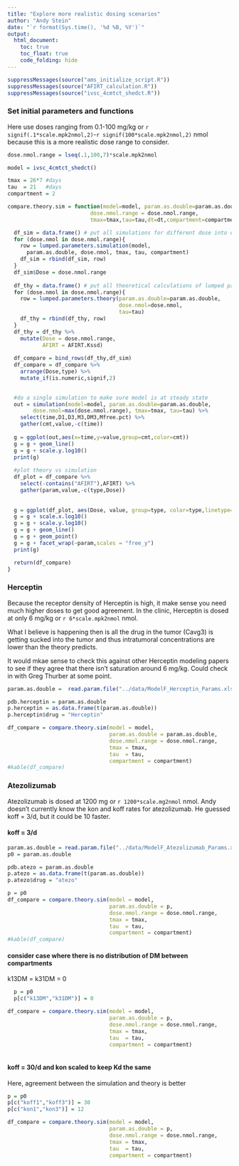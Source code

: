 ```yaml
---
title: "Explore more realistic dosing scenarios"
author: "Andy Stein"
date: "`r format(Sys.time(), '%d %B, %Y')`"
output:
  html_document:
    toc: true
    toc_float: true
    code_folding: hide
---
```


```r
suppressMessages(source("ams_initialize_script.R"))
suppressMessages(source("AFIRT_calculation.R"))
suppressMessages(source("ivsc_4cmtct_shedct.R"))
```

### Set initial parameters and functions
Here use doses ranging from 0.1-100 mg/kg or `r signif(.1*scale.mpk2nmol,2)`-`r signif(100*scale.mpk2nmol,2)` nmol because this is a more realistic dose range to consider. 

```r
dose.nmol.range = lseq(.1,100,7)*scale.mpk2nmol

model = ivsc_4cmtct_shedct()

tmax = 26*7 #days
tau  = 21   #days
compartment = 2

compare.theory.sim = function(model=model, param.as.double=param.as.double,
                          dose.nmol.range = dose.nmol.range,
                          tmax=tmax,tau=tau,dt=dt,compartment=compartment) {

  df_sim = data.frame() # put all simulations for different dose into one data frame
  for (dose.nmol in dose.nmol.range){
    row = lumped.parameters.simulation(model,
      param.as.double, dose.nmol, tmax, tau, compartment)
    df_sim = rbind(df_sim, row)
  }
  df_sim$Dose = dose.nmol.range
  
  df_thy = data.frame() # put all theoretical calculations of lumped parameters at different dose together
  for (dose.nmol in dose.nmol.range){
    row = lumped.parameters.theory(param.as.double=param.as.double, 
                                   dose.nmol=dose.nmol, 
                                   tau=tau)
    df_thy = rbind(df_thy, row)
  }
  df_thy = df_thy %>%
    mutate(Dose = dose.nmol.range,
           AFIRT = AFIRT.Kssd)
  
  df_compare = bind_rows(df_thy,df_sim)
  df_compare = df_compare %>%
    arrange(Dose,type) %>%
    mutate_if(is.numeric,signif,2)
    

  #do a single simulation to make sure model is at steady state
  out = simulation(model=model, param.as.double=param.as.double, 
        dose.nmol=max(dose.nmol.range), tmax=tmax, tau=tau) %>%
    select(time,D1,D3,M3,DM3,Mfree.pct) %>%
    gather(cmt,value,-c(time))
  
  g = ggplot(out,aes(x=time,y=value,group=cmt,color=cmt))
  g = g + geom_line()
  g = g + scale.y.log10()
  print(g)
  
  #plot theory vs simulation
  df_plot = df_compare %>%
    select(-contains("AFIRT"),AFIRT) %>%
    gather(param,value,-c(type,Dose))
  
  
  g = ggplot(df_plot, aes(Dose, value, group=type, color=type,linetype=type))
  g = g + scale.x.log10()
  g = g + scale.y.log10()
  g = g + geom_line()
  g = g + geom_point()
  g = g + facet_wrap(~param,scales = "free_y")
  print(g)

  return(df_compare)
}
```

### Herceptin
Because the receptor density of Herceptin is high, it make sense you need much higher doses to get good agreement.  In the clinic, Herceptin is dosed at only 6 mg/kg or `r 6*scale.mpk2nmol` nmol.  

What I believe is happening then is all the drug in the tumor (Cavg3) is getting sucked into the tumor and thus intratumoral concentrations are lower than the theory predicts. 

It would mkae sense to check this against other Herceptin modeling papers to see if they agree that there isn't saturation around 6 mg/kg.  Could check in with Greg Thurber at some point.

```r
param.as.double =  read.param.file("../data/ModelF_Herceptin_Params.xlsx")

pdb.herceptin = param.as.double
p.herceptin = as.data.frame(t(param.as.double))
p.herceptin$drug = "Herceptin"

df_compare = compare.theory.sim(model = model,
                                param.as.double = param.as.double,
                                dose.nmol.range = dose.nmol.range,
                                tmax = tmax,
                                tau  = tau,
                                compartment = compartment)
#kable(df_compare)

```

### Atezolizumab
Atezolizumab is dosed at 1200 mg or `r 1200*scale.mg2nmol` nmol.  Andy doesn't currently know the kon and koff rates for atezolizumab.  He guessed koff = 3/d, but it could be 10 faster.

#### koff = 3/d
```r

param.as.double = read.param.file("../data/ModelF_Atezolizumab_Params.xlsx")
p0 = param.as.double

pdb.atezo = param.as.double
p.atezo = as.data.frame(t(param.as.double))
p.atezo$drug = "atezo"

p = p0
df_compare = compare.theory.sim(model = model,
                                param.as.double = p,
                                dose.nmol.range = dose.nmol.range,
                                tmax = tmax,
                                tau  = tau,
                                compartment = compartment) 
#kable(df_compare)
```

#### consider case where there is no distribution of DM between compartments
k13DM = k31DM = 0

```r
  p = p0
  p[c("k13DM","k31DM")] = 0

df_compare = compare.theory.sim(model = model,
                                param.as.double = p,
                                dose.nmol.range = dose.nmol.range,
                                tmax = tmax,
                                tau  = tau,
                                compartment = compartment)   
  
```


#### koff = 30/d and kon scaled to keep Kd the same

Here, agreement between the simulation and theory is better

```r

p = p0
p[c("koff1","koff3")] = 30
p[c("kon1","kon3")] = 12

df_compare = compare.theory.sim(model = model,
                                param.as.double = p,
                                dose.nmol.range = dose.nmol.range,
                                tmax = tmax,
                                tau  = tau,
                                compartment = compartment) 

```
